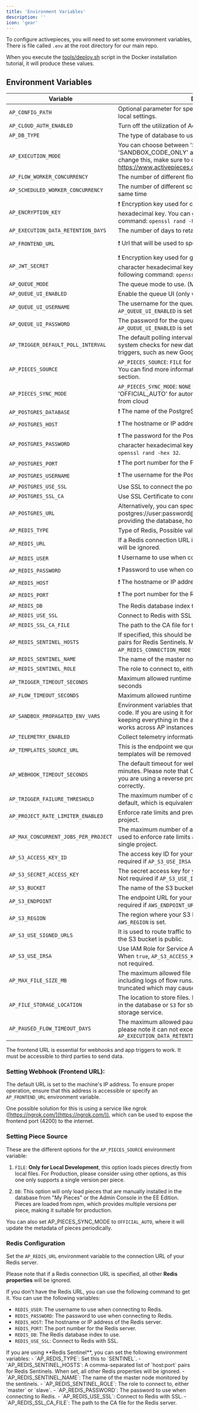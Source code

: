 ```yaml
---
title: 'Environment Variables'
description: ''
icon: 'gear'
---
```


To configure activepieces, you will need to set some environment variables, There is file called `.env` at the root directory for our main repo.

<Tip> When you execute the [tools/deploy.sh](https://github.com/activepieces/activepieces/blob/main/tools/deploy.sh) script in the Docker installation tutorial, 
it will produce these values. </Tip>

## Environment Variables

| Variable                           | Description                                                                                                                                                                                                          | Default Value                                                                  | Example                                                                |
| ---------------------------------- | -------------------------------------------------------------------------------------------------------------------------------------------------------------------------------------------------------------------- | ------------------------------------------------------------------------------ | ---------------------------------------------------------------------- |
| `AP_CONFIG_PATH`                   | Optional parameter for specifying the path to store SQLite3 and local settings.                                                                                                                                      | `~/.activepieces`                                                              |                                                                        |
| `AP_CLOUD_AUTH_ENABLED`            | Turn off the utilization of Activepieces oauth2 applications                                                                                                                                                         | `false`                                                                        |                                                                        |
| `AP_DB_TYPE`                       | The type of database to use. (POSTGRES / SQLITE3)                                                                                                                                                                    | `SQLITE3`                                                                      |                                                                        |
| `AP_EXECUTION_MODE`                | You can choose between 'SANDBOXED', 'UNSANDBOXED', 'SANDBOX_CODE_ONLY' as possible values. If you decide to change this, make sure to carefully read https://www.activepieces.com/docs/install/architecture/workers                                                                | `UNSANDBOXED`                                                                  |                                                                        |
| `AP_FLOW_WORKER_CONCURRENCY`       | The number of different flows can be processed in same time                                                                                                                                                          | `10`                                                                           |
| `AP_SCHEDULED_WORKER_CONCURRENCY`  | The number of different scheduled flows can be processed in same time                                                                                                                                                | `10`                                                                           |
| `AP_ENCRYPTION_KEY`                | ❗️ Encryption key used for connections is a 16-character hexadecimal key. You can generate one using the following command: `openssl rand -hex 16`.                                                                                                                                                                              | `None`                                                                         |
| `AP_EXECUTION_DATA_RETENTION_DAYS` | The number of days to retain execution data, logs and events.                                                                                                                                                        | `30`                                                                         |                                                                        |
| `AP_FRONTEND_URL`                  | ❗️ Url that will be used to specify redirect url and webhook url.                                                                                                                                                   | `None`                                                                         | [https://demo.activepieces.com/api](https://demo.activepieces.com/api) |
| `AP_JWT_SECRET`                    | ❗️ Encryption key used for generating JWT tokens is a 32-character hexadecimal key. You can generate one using the following command: `openssl rand -hex 32`.                                                                                                                                                                     | `None`                                                                         | [https://demo.activepieces.com](https://demo.activepieces.com)         |
| `AP_QUEUE_MODE`                    | The queue mode to use. (MEMORY / REDIS)                                                                                                                                                                              | `MEMORY`                                                                       |                                                                        |
| `AP_QUEUE_UI_ENABLED`              | Enable the queue UI (only works with redis)                                                                                                                                                                          | `true`                                                                         |                                                                        |
| `AP_QUEUE_UI_USERNAME`             | The username for the queue UI. This is required if `AP_QUEUE_UI_ENABLED` is set to `true`.                                                                                                                           | None                                                                           |                                                                        |
| `AP_QUEUE_UI_PASSWORD`             | The password for the queue UI. This is required if `AP_QUEUE_UI_ENABLED` is set to `true`.                                                                                                                           | None                                                                           |                                                                        |
| `AP_TRIGGER_DEFAULT_POLL_INTERVAL` | The default polling interval determines how frequently the system checks for new data updates for pieces with scheduled triggers, such as new Google Contacts.                                                       | `5`                                                                            |                                                                        |
| `AP_PIECES_SOURCE`                 | `AP_PIECES_SOURCE`: `FILE` for local development, `DB` for database. You can find more information about it in [Setting Piece Source](#setting-piece-source) section.                                                | `CLOUD_AND_DB`                                                                 |                                                                        |
| `AP_PIECES_SYNC_MODE`              | `AP_PIECES_SYNC_MODE`: `NONE` for no metadata syncing / 'OFFICIAL_AUTO' for automatic syncing for pieces metadata from cloud                                                                                         | `OFFICIAL_AUTO`                                                                |
| `AP_POSTGRES_DATABASE`             | ❗️ The name of the PostgreSQL database                                                                                                                                                                              | `None`                                                                         |                                                                        |
| `AP_POSTGRES_HOST`                 | ❗️ The hostname or IP address of the PostgreSQL server                                                                                                                                                              | `None`                                                                         |                                                                        |
| `AP_POSTGRES_PASSWORD`             | ❗️ The password for the PostgreSQL,  you can generate a 32-character hexadecimal key using the following command: `openssl rand -hex 32`.                                                                                                                                                                              | `None`                                                                         |                                                                        |
| `AP_POSTGRES_PORT`                 | ❗️ The port number for the PostgreSQL server                                                                                                                                                                        | `None`                                                                         |                                                                        |
| `AP_POSTGRES_USERNAME`             | ❗️ The username for the PostgreSQL user                                                                                                                                                                             | `None`                                                                         |                                                                        |
| `AP_POSTGRES_USE_SSL`              | Use SSL to connect the postgres database                                                                                                                                                                             | `false`                                                                        |                                                                        |
| `AP_POSTGRES_SSL_CA`               | Use SSL Certificate to connect to the postgres database                                                                                                                                                              |
| `AP_POSTGRES_URL`                  | Alternatively, you can specify only the connection string (e.g postgres://user:password@host:5432/database) instead of providing the database, host, port, username, and password.                                   | `None`                                                                         |                                                                        |
| `AP_REDIS_TYPE`                    | Type of Redis, Possible values are `DEFAULT` or `SENTINEL`.                                                                                                                                  | `DEFAULT`                                                                   |                                                                        
| `AP_REDIS_URL`                     | If a Redis connection URL is specified, all other Redis properties will be ignored.                                                                                                                                  | `None`                                                                         |                                                                        |
| `AP_REDIS_USER`                    | ❗️ Username to use when connect to redis                                                                                                                                                                            | `None`                                                                         |                                                                        |
| `AP_REDIS_PASSWORD`                | ❗️ Password to use when connect to redis                                                                                                                                                                            | `None`                                                                         |                                                                        |
| `AP_REDIS_HOST`                    | ❗️ The hostname or IP address of the Redis server                                                                                                                                                                   | `None`                                                                         |                                                                        |
| `AP_REDIS_PORT`                    | ❗️ The port number for the Redis server                                                                                                                                                                             | `None`                                                                         |                                                                        |
| `AP_REDIS_DB`                      | The Redis database index to use                                                                                                                                                                                      | `0`                                                                            |                                                                        |
| `AP_REDIS_USE_SSL`                 | Connect to Redis with SSL                                                                                                                                                                                            | `false`                                                                        |                                                                        |
| `AP_REDIS_SSL_CA_FILE`           | The path to the CA file for the Redis server.                                                                                                                                                             | `None` |  |
| `AP_REDIS_SENTINEL_HOSTS`          | If specified, this should be a comma-separated list of `host:port` pairs for Redis Sentinels. Make sure to set `AP_REDIS_CONNECTION_MODE` to `SENTINEL`                                                                 | `None` | `sentinel-host-1:26379,sentinel-host-2:26379,sentinel-host-3:26379` |
| `AP_REDIS_SENTINEL_NAME`          | The name of the master node monitored by the sentinels.                                                                                                                                                             | `None` | `sentinel-host-1` |
| `AP_REDIS_SENTINEL_ROLE`          | The role to connect to, either `master` or `slave`.                                                                                                                                                             | `None` | `master` |
| `AP_TRIGGER_TIMEOUT_SECONDS`       | Maximum allowed runtime for a trigger to perform polling in seconds                                                                                                                                                                     | `None`                                                                         |                                                                        |
| `AP_FLOW_TIMEOUT_SECONDS`          | Maximum allowed runtime for a flow to run in seconds                                                                                                                                                                        | `600`                                                                         |                                                                        |
| `AP_SANDBOX_PROPAGATED_ENV_VARS`   | Environment variables that will be propagated to the sandboxed code. If you are using it for pieces, we strongly suggests keeping everything in the authentication object to make sure it works across AP instances. | `None`                                                                         |                                                                        |
| `AP_TELEMETRY_ENABLED`             | Collect telemetry information.                                                                                                                                                                                       | `true`                                                                         |                                                                        |
| `AP_TEMPLATES_SOURCE_URL`          | This is the endpoint we query for templates, remove it and templates will be removed from UI                                                                                                                         | `https://cloud.activepieces.com/api/v1/flow-templates`                         |                                                                        |
| `AP_WEBHOOK_TIMEOUT_SECONDS`       | The default timeout for webhooks. The maximum allowed is 15 minutes. Please note that Cloudflare limits it to 30 seconds. If you are using a reverse proxy for SSL, make sure it's configured correctly.             | `30`                                                                           |                                                                        |
| `AP_TRIGGER_FAILURE_THRESHOLD`     | The maximum number of consecutive trigger failures is 576 by default, which is equivalent to approximately 2 days.                                                                                                   | `30`                                                                           |        
| `AP_PROJECT_RATE_LIMITER_ENABLED`   | Enforce rate limits and prevent excessive usage by a single project.                                                                                                                                                   | `true`                                                                           |                                                                        |
| `AP_MAX_CONCURRENT_JOBS_PER_PROJECT`| The maximum number of active runs a project can have. This is used to enforce rate limits and prevent excessive usage by a single project.                                                                                 | `100`                                                                           |                                                                        |
| `AP_S3_ACCESS_KEY_ID`              | The access key ID for your S3-compatible storage service. Not required if `AP_S3_USE_IRSA` is `true`.                                                                                                                | `None`                                                                         |                                                                        |
| `AP_S3_SECRET_ACCESS_KEY`          | The secret access key for your S3-compatible storage service. Not required if `AP_S3_USE_IRSA` is `true`.                                                                                                            | `None`                                                                         |                                                                        |
| `AP_S3_BUCKET`                     | The name of the S3 bucket to use for file storage.                                                                                                                                                                   | `None`                                                                         |                                                                        |
| `AP_S3_ENDPOINT`                   | The endpoint URL for your S3-compatible storage service. Not required if `AWS_ENDPOINT_URL` is set.                                                                                                                  | `None`                                                                         | `https://s3.amazonaws.com`                                             |
| `AP_S3_REGION`                     | The region where your S3 bucket is located. Not required if `AWS_REGION` is set.                                                                                                                                     | `None`                                                                         | `us-east-1`                                                            |
| `AP_S3_USE_SIGNED_URLS`            | It is used to route traffic to S3 directly. It should be enabled if the S3 bucket is public.                                                                                                                         | `None`                                                                         |                                                                        |
| `AP_S3_USE_IRSA`                   | Use IAM Role for Service Accounts (IRSA) to connect to S3. When `true`, `AP_S3_ACCESS_KEY_ID` and `AP_S3_ACCESS_KEY_ID` are not required.                                                                            | `None`                                                                         |  `true`                                                                |
| `AP_MAX_FILE_SIZE_MB`              | The maximum allowed file size in megabytes for uploads including logs of flow runs. If logs exceed this size, they will be truncated which may cause flow execution issues.                                                                                                                                                              | `10`                                                                         | `10`                                                                   |
| `AP_FILE_STORAGE_LOCATION`         | The location to store files. Possible values are `DB` for storing files in the database or `S3` for storing files in an S3-compatible storage service.                                                               | `DB`                                                                           |                                                                        |
| `AP_PAUSED_FLOW_TIMEOUT_DAYS`      | The maximum allowed pause duration in days for a paused flow, please note it can not exceed `AP_EXECUTION_DATA_RETENTION_DAYS`                                                                                                                                                            | `30`                                                                           |                                                                        

<Warning>
  The frontend URL is essential for webhooks and app triggers to work. It must
  be accessible to third parties to send data.
</Warning>


### Setting Webhook (Frontend URL):

The default URL is set to the machine's IP address. To ensure proper operation, ensure that this address is accessible or specify an `AP_FRONTEND_URL` environment variable.

One possible solution for this is using a service like ngrok ([https://ngrok.com/](https://ngrok.com/)), which can be used to expose the frontend port (4200) to the internet.

### Setting Piece Source

These are the different options for the `AP_PIECES_SOURCE` environment variable:

1. `FILE`: **Only for Local Development**, this option loads pieces directly from local files. For Production, please consider using other options, as this one only supports a single version per piece.

2. `DB`: This option will only load pieces that are manually installed in the database from "My Pieces" or the Admin Console in the EE Edition. Pieces are loaded from npm, which provides multiple versions per piece, making it suitable for production.

You can also set AP_PIECES_SYNC_MODE to `OFFICIAL_AUTO`, where it will update the metadata of pieces periodically.

### Redis Configuration

Set the `AP_REDIS_URL` environment variable to the connection URL of your Redis server. 

Please note that if a Redis connection URL is specified, all other **Redis properties** will be ignored.

<Info>
If you don't have the Redis URL, you can use the following command to get it. You can use the following variables:

- `REDIS_USER`: The username to use when connecting to Redis.
- `REDIS_PASSWORD`: The password to use when connecting to Redis.
- `REDIS_HOST`: The hostname or IP address of the Redis server.
- `REDIS_PORT`: The port number for the Redis server.
- `REDIS_DB`: The Redis database index to use.
- `REDIS_USE_SSL`: Connect to Redis with SSL.
</Info>
<Info>
  If you are using **Redis Sentinel**, you can set the following environment variables:
  - `AP_REDIS_TYPE`: Set this to `SENTINEL`.
  - `AP_REDIS_SENTINEL_HOSTS`: A comma-separated list of `host:port` pairs for Redis Sentinels. When set, all other Redis properties will be ignored.
  - `AP_REDIS_SENTINEL_NAME`: The name of the master node monitored by the sentinels.
  - `AP_REDIS_SENTINEL_ROLE`: The role to connect to, either `master` or `slave`.
  - `AP_REDIS_PASSWORD`: The password to use when connecting to Redis.
  - `AP_REDIS_USE_SSL`: Connect to Redis with SSL.
  - `AP_REDIS_SSL_CA_FILE`: The path to the CA file for the Redis server.
</Info>
